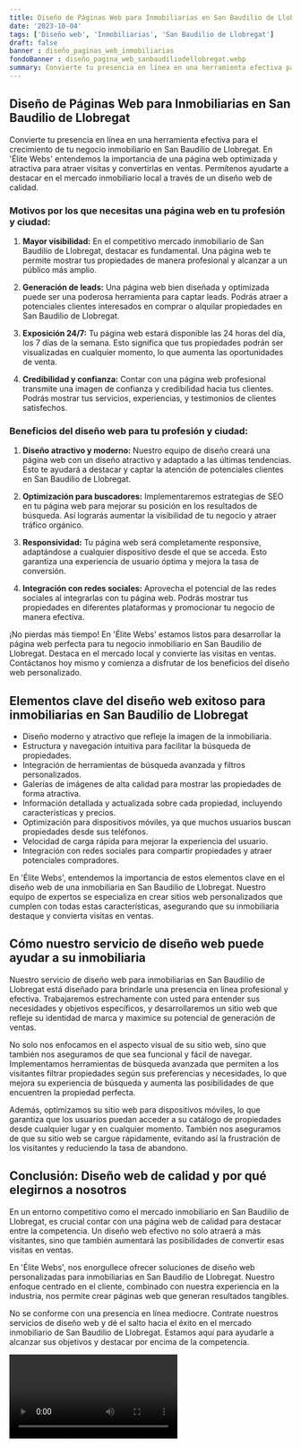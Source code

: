 ```yaml
---
title: Diseño de Páginas Web para Inmobiliarias en San Baudilio de Llobregat
date: '2023-10-04'
tags: ['Diseño web', 'Inmobiliarias', 'San Baudilio de Llobregat']
draft: false
banner : diseño_paginas_web_inmobiliarias
fondoBanner : diseño_pagina_web_sanbaudiliodellobregat.webp
summary: Convierte tu presencia en línea en una herramienta efectiva para el crecimiento de tu negocio inmobiliario en San Baudilio de Llobregat. En 'Élite Webs' entendemos la importancia de una página web optimizada y atractiva para atraer visitas y convertirlas en ventas. Permítenos ayudarte a destacar en el mercado inmobiliario local a través de un diseño web de calidad.
---
```


## Diseño de Páginas Web para Inmobiliarias en San Baudilio de Llobregat

Convierte tu presencia en línea en una herramienta efectiva para el crecimiento de tu negocio inmobiliario en San Baudilio de Llobregat. En 'Élite Webs' entendemos la importancia de una página web optimizada y atractiva para atraer visitas y convertirlas en ventas. Permítenos ayudarte a destacar en el mercado inmobiliario local a través de un diseño web de calidad.

### Motivos por los que necesitas una página web en tu profesión y ciudad:

1. **Mayor visibilidad:** En el competitivo mercado inmobiliario de San Baudilio de Llobregat, destacar es fundamental. Una página web te permite mostrar tus propiedades de manera profesional y alcanzar a un público más amplio.

2. **Generación de leads:** Una página web bien diseñada y optimizada puede ser una poderosa herramienta para captar leads. Podrás atraer a potenciales clientes interesados en comprar o alquilar propiedades en San Baudilio de Llobregat.

3. **Exposición 24/7:** Tu página web estará disponible las 24 horas del día, los 7 días de la semana. Esto significa que tus propiedades podrán ser visualizadas en cualquier momento, lo que aumenta las oportunidades de venta.

4. **Credibilidad y confianza:** Contar con una página web profesional transmite una imagen de confianza y credibilidad hacia tus clientes. Podrás mostrar tus servicios, experiencias, y testimonios de clientes satisfechos.

### Beneficios del diseño web para tu profesión y ciudad:

1. **Diseño atractivo y moderno:** Nuestro equipo de diseño creará una página web con un diseño atractivo y adaptado a las últimas tendencias. Esto te ayudará a destacar y captar la atención de potenciales clientes en San Baudilio de Llobregat.

2. **Optimización para buscadores:** Implementaremos estrategias de SEO en tu página web para mejorar su posición en los resultados de búsqueda. Así lograrás aumentar la visibilidad de tu negocio y atraer tráfico orgánico.

3. **Responsividad:** Tu página web será completamente responsive, adaptándose a cualquier dispositivo desde el que se acceda. Esto garantiza una experiencia de usuario óptima y mejora la tasa de conversión.

4. **Integración con redes sociales:** Aprovecha el potencial de las redes sociales al integrarlas con tu página web. Podrás mostrar tus propiedades en diferentes plataformas y promocionar tu negocio de manera efectiva.

¡No pierdas más tiempo! En 'Élite Webs' estamos listos para desarrollar la página web perfecta para tu negocio inmobiliario en San Baudilio de Llobregat. Destaca en el mercado local y convierte las visitas en ventas. Contáctanos hoy mismo y comienza a disfrutar de los beneficios del diseño web personalizado.

<GifSeo />

<Cta />

## Elementos clave del diseño web exitoso para inmobiliarias en San Baudilio de Llobregat

- Diseño moderno y atractivo que refleje la imagen de la inmobiliaria.
- Estructura y navegación intuitiva para facilitar la búsqueda de propiedades.
- Integración de herramientas de búsqueda avanzada y filtros personalizados.
- Galerías de imágenes de alta calidad para mostrar las propiedades de forma atractiva.
- Información detallada y actualizada sobre cada propiedad, incluyendo características y precios.
- Optimización para dispositivos móviles, ya que muchos usuarios buscan propiedades desde sus teléfonos.
- Velocidad de carga rápida para mejorar la experiencia del usuario.
- Integración con redes sociales para compartir propiedades y atraer potenciales compradores.

En 'Élite Webs', entendemos la importancia de estos elementos clave en el diseño web de una inmobiliaria en San Baudilio de Llobregat. Nuestro equipo de expertos se especializa en crear sitios web personalizados que cumplen con todas estas características, asegurando que su inmobiliaria destaque y convierta visitas en ventas.

## Cómo nuestro servicio de diseño web puede ayudar a su inmobiliaria

Nuestro servicio de diseño web para inmobiliarias en San Baudilio de Llobregat está diseñado para brindarle una presencia en línea profesional y efectiva. Trabajaremos estrechamente con usted para entender sus necesidades y objetivos específicos, y desarrollaremos un sitio web que refleje su identidad de marca y maximice su potencial de generación de ventas.

No solo nos enfocamos en el aspecto visual de su sitio web, sino que también nos aseguramos de que sea funcional y fácil de navegar. Implementamos herramientas de búsqueda avanzada que permiten a los visitantes filtrar propiedades según sus preferencias y necesidades, lo que mejora su experiencia de búsqueda y aumenta las posibilidades de que encuentren la propiedad perfecta.

Además, optimizamos su sitio web para dispositivos móviles, lo que garantiza que los usuarios puedan acceder a su catálogo de propiedades desde cualquier lugar y en cualquier momento. También nos aseguramos de que su sitio web se cargue rápidamente, evitando así la frustración de los visitantes y reduciendo la tasa de abandono.

## Conclusión: Diseño web de calidad y por qué elegirnos a nosotros

En un entorno competitivo como el mercado inmobiliario en San Baudilio de Llobregat, es crucial contar con una página web de calidad para destacar entre la competencia. Un diseño web efectivo no solo atraerá a más visitantes, sino que también aumentará las posibilidades de convertir esas visitas en ventas.

En 'Élite Webs', nos enorgullece ofrecer soluciones de diseño web personalizadas para inmobiliarias en San Baudilio de Llobregat. Nuestro enfoque centrado en el cliente, combinado con nuestra experiencia en la industria, nos permite crear páginas web que generan resultados tangibles.

No se conforme con una presencia en línea mediocre. Contrate nuestros servicios de diseño web y dé el salto hacia el éxito en el mercado inmobiliario de San Baudilio de Llobregat. Estamos aquí para ayudarle a alcanzar sus objetivos y destacar por encima de la competencia.

<Video />

<CtaBot job='Inmobiliarias' city='San Baudilio de Llobregat'/>

<Gmaps query='San Baudilio de Llobregat+españa+maps' />
